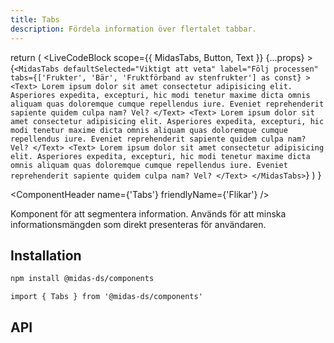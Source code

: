 ```yaml
---
title: Tabs
description: Fördela information över flertalet tabbar.
---
```



  return (
    <LiveCodeBlock
      scope={{ MidasTabs, Button, Text }}
      {...props}
    >
      {`<MidasTabs
          defaultSelected="Viktigt att veta"
          label="Följ processen"
          tabs={['Frukter', 'Bär', 'Fruktförband av stenfrukter'] as const}
        >
          <Text>
            Lorem ipsum dolor sit amet consectetur
            adipisicing elit. Asperiores expedita, excepturi, hic modi tenetur
            maxime dicta omnis aliquam quas doloremque cumque repellendus iure.
            Eveniet reprehenderit sapiente quidem culpa nam? Vel?
          </Text>
          <Text>
            Lorem ipsum dolor sit amet consectetur
            adipisicing elit. Asperiores expedita, excepturi, hic modi tenetur
            maxime dicta omnis aliquam quas doloremque cumque repellendus iure.
            Eveniet reprehenderit sapiente quidem culpa nam? Vel?
          </Text>
        <Text>
          Lorem ipsum dolor sit amet consectetur
          adipisicing elit. Asperiores expedita, excepturi, hic modi tenetur
          maxime dicta omnis aliquam quas doloremque cumque repellendus iure.
          Eveniet reprehenderit sapiente quidem culpa nam? Vel?
        </Text>
      </MidasTabs>`}
    </LiveCodeBlock>
  )
}

<ComponentHeader
  name={'Tabs'}
  friendlyName={'Flikar'}
/>

Komponent för att segmentera information. Används för att minska informationsmängden som direkt presenteras för användaren.

<Example hideCode />

## Installation

```bash npm2yarn
npm install @midas-ds/components
```

```tsx
import { Tabs } from '@midas-ds/components'
```

<Example hideExample />

## API

<PropTable name='Tabs' />
